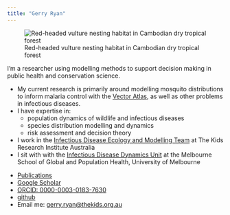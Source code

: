 ```yaml
---
title: "Gerry Ryan"
---
```


![Red-headed vulture nesting habitat in Cambodian dry tropical forest](images/rhv_nest-area_mekong_2012_37.jpg)

I'm a researcher using modelling methods to support decision making in public health and conservation science.

- My current research is primarily around modelling mosquito distributions to inform malaria control with the [Vector Atlas](https://vectoratlas.icipe.org){target="_blank"}, as well as other problems in infectious diseases.
- I have expertise in:
  - population dynamics of wildlife and infectious diseases
  - species distribution modelling and dynamics
  - risk assessment and decision theory
- I work in the [Infectious Disease Ecology and Modelling Team](https://www.thekids.org.au/our-research/brain-and-behaviour/child-health-analytics-research-program/infectious-disease-ecology-and-modelling/){target="_blank"} at The Kids Research Institute Australia
- I sit with with the [Infectious Disease Dynamics Unit](https://mspgh.unimelb.edu.au/research-groups/centre-for-epidemiology-and-biostatistics-research/Infectious-Disease-Dynamics){target="_blank"} at the Melbourne School of Global and Population Health, University of Melbourne

\n
\n

- [Publications](publications.qmd)
- [Google Scholar](https://scholar.google.com.au/citations?user=pU7MMEoAAAAJ&hl=en){target="_blank"}
- [ORCID: 0000-0003-0183-7630](https://orcid.org/0000-0003-0183-7630){target="_blank"}
- [github](https://github.com/geryan){target="_blank"}
- Email me: [gerry.ryan\@thekids.org.au](mailto:gerry.ryan@thekids.org.au){.email}
